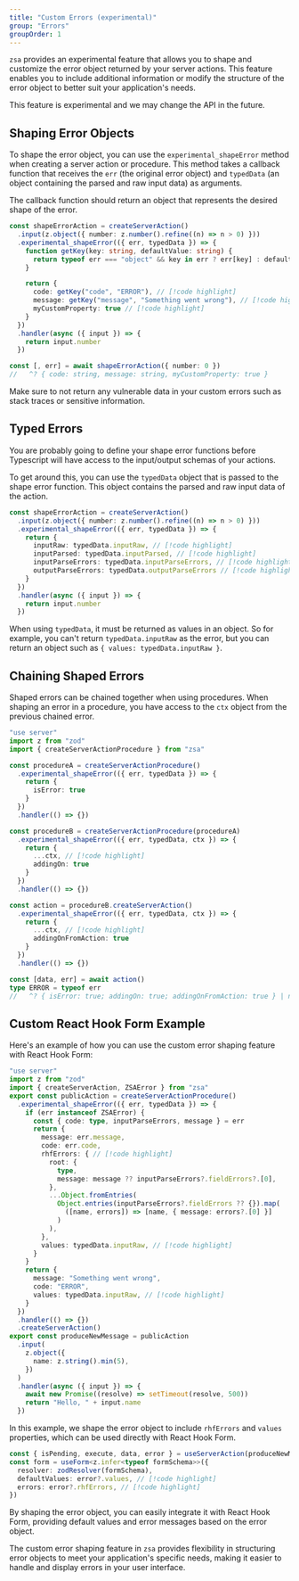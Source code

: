```yaml
---
title: "Custom Errors (experimental)"
group: "Errors"
groupOrder: 1
---
```


`zsa` provides an experimental feature that allows you to shape and customize the error object returned by your server actions. This feature enables you to include additional information or modify the structure of the error object to better suit your application's needs.

<Note>
This feature is experimental and we may change the API in the future.
</Note>

## Shaping Error Objects

To shape the error object, you can use the `experimental_shapeError` method when creating a server action or procedure. This method takes a callback function that receives the `err` (the original error object) and `typedData` (an object containing the parsed and raw input data) as arguments.

The callback function should return an object that represents the desired shape of the error. 

```typescript
const shapeErrorAction = createServerAction()
  .input(z.object({ number: z.number().refine((n) => n > 0) }))
  .experimental_shapeError(({ err, typedData }) => {
    function getKey(key: string, defaultValue: string) {
      return typeof err === "object" && key in err ? err[key] : defaultValue
    }

    return {
      code: getKey("code", "ERROR"), // [!code highlight]
      message: getKey("message", "Something went wrong"), // [!code highlight]
      myCustomProperty: true // [!code highlight]
    }
  })
  .handler(async ({ input }) => {
    return input.number
  })

const [, err] = await shapeErrorAction({ number: 0 })
//   ^? { code: string, message: string, myCustomProperty: true }
```

<Warning>
Make sure to not return any vulnerable data in your custom errors such as stack traces or sensitive information.
</Warning>

## Typed Errors

You are probably going to define your shape error functions before Typescript will have access to the input/output schemas of your actions.

To get around this, you can use the `typedData` object that is passed to the shape error function. This object contains the parsed and raw input data of the action.

```typescript
const shapeErrorAction = createServerAction()
  .input(z.object({ number: z.number().refine((n) => n > 0) }))
  .experimental_shapeError(({ err, typedData }) => {
    return {
      inputRaw: typedData.inputRaw, // [!code highlight]
      inputParsed: typedData.inputParsed, // [!code highlight]
      inputParseErrors: typedData.inputParseErrors, // [!code highlight]
      outputParseErrors: typedData.outputParseErrors // [!code highlight]
    }
  })
  .handler(async ({ input }) => {
    return input.number
  })
```

When using `typedData`, it must be returned as values in an object. So for example, you can't return `typedData.inputRaw` as the error, but you can return an object such as `{ values: typedData.inputRaw }`.

## Chaining Shaped Errors

Shaped errors can be chained together when using procedures. When shaping an error in a procedure, you have access to the `ctx` object from the previous chained error.

```typescript title="actions.ts"
"use server"
import z from "zod"
import { createServerActionProcedure } from "zsa"

const procedureA = createServerActionProcedure()
  .experimental_shapeError(({ err, typedData }) => {
    return {
      isError: true
    }
  })
  .handler(() => {})

const procedureB = createServerActionProcedure(procedureA)
  .experimental_shapeError(({ err, typedData, ctx }) => {
    return {
      ...ctx, // [!code highlight]
      addingOn: true
    }
  })
  .handler(() => {})

const action = procedureB.createServerAction()
  .experimental_shapeError(({ err, typedData, ctx }) => {
    return {
      ...ctx, // [!code highlight]
      addingOnFromAction: true
    }
  })
  .handler(() => {})

const [data, err] = await action()
type ERROR = typeof err
//   ^? { isError: true; addingOn: true; addingOnFromAction: true } | null
```

## Custom React Hook Form Example

Here's an example of how you can use the custom error shaping feature with React Hook Form:

```typescript title="actions.ts"
"use server"
import z from "zod"
import { createServerAction, ZSAError } from "zsa"
export const publicAction = createServerActionProcedure()
  .experimental_shapeError(({ err, typedData }) => {
    if (err instanceof ZSAError) {
      const { code: type, inputParseErrors, message } = err
      return {
        message: err.message,
        code: err.code,
        rhfErrors: { // [!code highlight]
          root: {
            type,
            message: message ?? inputParseErrors?.fieldErrors?.[0],
          },
          ...Object.fromEntries(
            Object.entries(inputParseErrors?.fieldErrors ?? {}).map(
              ([name, errors]) => [name, { message: errors?.[0] }]
            )
          ),
        },
        values: typedData.inputRaw, // [!code highlight]
      }
    }
    return {
      message: "Something went wrong",
      code: "ERROR",
      values: typedData.inputRaw, // [!code highlight]
    }
  })
  .handler(() => {})
  .createServerAction()
export const produceNewMessage = publicAction
  .input(
    z.object({
      name: z.string().min(5),
    })
  )
  .handler(async ({ input }) => {
    await new Promise((resolve) => setTimeout(resolve, 500))
    return "Hello, " + input.name
  })
```

In this example, we shape the error object to include `rhfErrors` and `values` properties, which can be used directly with React Hook Form.

```typescript title="react-hook-form-example.tsx"
const { isPending, execute, data, error } = useServerAction(produceNewMessage)
const form = useForm<z.infer<typeof formSchema>>({
  resolver: zodResolver(formSchema),
  defaultValues: error?.values, // [!code highlight]
  errors: error?.rhfErrors, // [!code highlight]
})
```

By shaping the error object, you can easily integrate it with React Hook Form, providing default values and error messages based on the error object.

The custom error shaping feature in `zsa` provides flexibility in structuring error objects to meet your application's specific needs, making it easier to handle and display errors in your user interface.